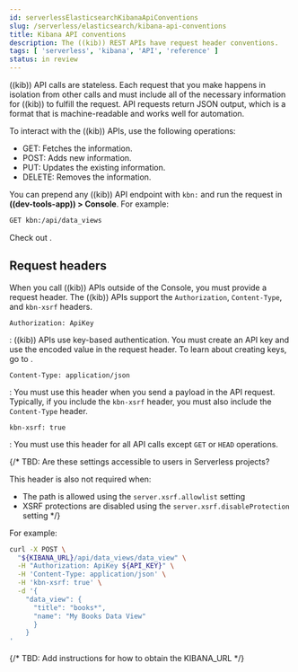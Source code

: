 ```yaml
---
id: serverlessElasticsearchKibanaApiConventions
slug: /serverless/elasticsearch/kibana-api-conventions
title: Kibana API conventions
description: The ((kib)) REST APIs have request header conventions.
tags: [ 'serverless', 'kibana', 'API', 'reference' ]
status: in review
---
```



<InReview />

((kib)) API calls are stateless.
Each request that you make happens in isolation from other calls and must include all of the necessary information for ((kib)) to fulfill the request.
API requests return JSON output, which is a format that is machine-readable and works well for automation.

To interact with the ((kib)) APIs, use the following operations:

- GET: Fetches the information.
- POST: Adds new information.
- PUT: Updates the existing information.
- DELETE: Removes the information.

You can prepend any ((kib)) API endpoint with `kbn:` and run the request in **((dev-tools-app)) > Console**.
For example:

```sh
GET kbn:/api/data_views
```

Check out <DocLink id="serverlessElasticsearchDevToolsConsole" />.

## Request headers

When you call ((kib)) APIs outside of the Console, you must provide a request header.
The ((kib)) APIs support the `Authorization`, `Content-Type`, and  `kbn-xsrf` headers.

`Authorization: ApiKey`

: ((kib)) APIs use key-based authentication.
  You must create an API key and use the encoded value in the request header.
  To learn about creating keys, go to <DocLink id="serverlessApiKeys" />.

`Content-Type: application/json`

: You must use this header when you send a payload in the API request.
  Typically, if you include the `kbn-xsrf` header, you must also include the `Content-Type` header.

`kbn-xsrf: true`

: You must use this header for all API calls except `GET` or `HEAD` operations.

{/*
TBD: Are these settings accessible to users in Serverless projects?

This header is also not required when:
* The path is allowed using the `server.xsrf.allowlist` setting
* XSRF protections are disabled using the `server.xsrf.disableProtection` setting
*/}

For example:

```bash
curl -X POST \
  "${KIBANA_URL}/api/data_views/data_view" \
  -H "Authorization: ApiKey ${API_KEY}" \
  -H 'Content-Type: application/json' \
  -H 'kbn-xsrf: true' \
  -d '{
    "data_view": {
      "title": "books*", 
      "name": "My Books Data View"
      }
    }
'
```
{/* 
TBD: Add instructions for how to obtain the KIBANA_URL
 */}